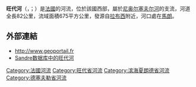 {{noteTA
|G1=法国地名
|G2=单位
}}
{{Infobox river
  | name              = 旺代河
  | native_name       = Vendée
  | image             = 
  | image_caption     = 
  | source1_location  = [[圣保罗昂加蒂讷|圣保罗昂加蒂讷]]
  | mouth_location    = [[尼奥尔塞夫尔河|尼奥尔塞夫尔河]]
  | mouth_coordinates = {{coord|46|19|21|N|0|57|47|W|name=Sèvre Niortaise-Vendée|display=inline,title}}
  | subdivision_type1 = [[世界政區索引|国家]]
  | subdivision_name1 = {{FR}}
  | length            = {{convert|82.5|km|abbr=on}}
  | source1_elevation = {{convert|206|m|abbr=on}}
  | discharge1_avg    = 
  | basin_size        = {{convert|675|km2|abbr=on}}
}}

'''旺代河'''（{{lang-fr|Vendée}}，{{IPA-fr|vɑ̃de|-|Vendee.ogg}}；{{lang-oc|Vendèa}}）是[[法國|法國]]的河流，位於該國西部，屬於[[尼奥尔塞夫尔河|尼奥尔塞夫尔河]]的支流，河道全長82公里，流域面積675平方公里，發源自[[拉布西|拉布西]]附近，河口處在[[马朗_(曼恩-卢瓦尔省)|馬朗]]。

==外部連結==
*http://www.geoportail.fr {{Wayback|url=http://www.geoportail.fr/ |date=20101215171356 }}
*[http://sandre.eaufrance.fr/app/chainage/courdo/htm/N7--018-.php?cg=N7--018- Sandre数据库中的旺代河]

{{France-geo-stub}}
[[Category:法國河流|Category:法國河流]]
[[Category:旺代省河流|Category:旺代省河流]]
[[Category:滨海夏朗德省河流|Category:滨海夏朗德省河流]]
[[Category:德塞夫勒省河流|Category:德塞夫勒省河流]]